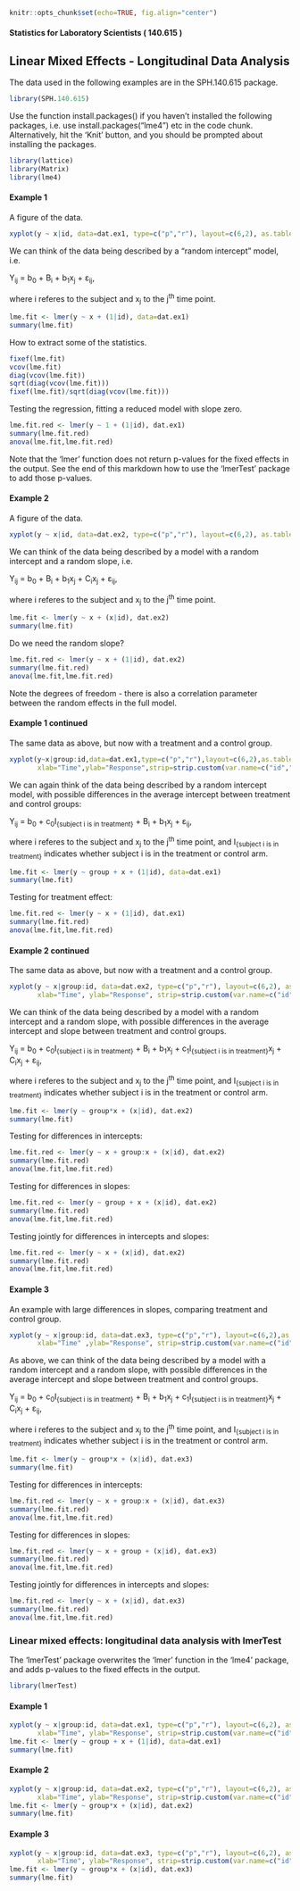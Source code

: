 ```r
knitr::opts_chunk$set(echo=TRUE, fig.align="center")
```

#### Statistics for Laboratory Scientists ( 140.615 )

## Linear Mixed Effects - Longitudinal Data Analysis

The data used in the following examples are in the SPH.140.615 package.

```r
library(SPH.140.615)
```

Use the function install.packages() if you haven't installed the following packages, i.e. use install.packages("lme4") etc in the code chunk. Alternatively, hit the 'Knit' button, and you should be prompted about installing the packages.

```r
library(lattice)
library(Matrix)
library(lme4)
```

#### Example 1

A figure of the data.

```r
xyplot(y ~ x|id, data=dat.ex1, type=c("p","r"), layout=c(6,2), as.table=TRUE, xlab="Time", ylab="Response")
```

We can think of the data being described by a "random intercept" model, i.e.

Y<sub>ij</sub> = b<sub>0</sub> + B<sub>i</sub> + b<sub>1</sub>x<sub>j</sub> + &epsilon;<sub>ij</sub>,

where i referes to the subject and x<sub>j</sub> to the j<sup>th</sup> time point.

```r
lme.fit <- lmer(y ~ x + (1|id), data=dat.ex1)
summary(lme.fit)
```

How to extract some of the statistics.

```r
fixef(lme.fit)
vcov(lme.fit)
diag(vcov(lme.fit))
sqrt(diag(vcov(lme.fit)))
fixef(lme.fit)/sqrt(diag(vcov(lme.fit)))
```

Testing the regression, fitting a reduced model with slope zero.

```r
lme.fit.red <- lmer(y ~ 1 + (1|id), dat.ex1)
summary(lme.fit.red)
anova(lme.fit,lme.fit.red)
```

Note that the 'lmer' function does not return p-values for the fixed effects in the output. See the end of this markdown how to use the 'lmerTest' package to add those p-values.

#### Example 2

A figure of the data.

```r
xyplot(y ~ x|id, data=dat.ex2, type=c("p","r"), layout=c(6,2), as.table=TRUE, xlab="Time", ylab="Response")
```

We can think of the data being described by a model with a random intercept and a random slope, i.e.

Y<sub>ij</sub> = b<sub>0</sub> + B<sub>i</sub> + b<sub>1</sub>x<sub>j</sub> + C<sub>i</sub>x<sub>j</sub> + &epsilon;<sub>ij</sub>,

where i referes to the subject and x<sub>j</sub> to the j<sup>th</sup> time point.

```r
lme.fit <- lmer(y ~ x + (x|id), dat.ex2)
summary(lme.fit)
```

Do we need the random slope?

```r
lme.fit.red <- lmer(y ~ x + (1|id), dat.ex2)
summary(lme.fit.red)
anova(lme.fit,lme.fit.red)
```

Note the degrees of freedom - there is also a correlation parameter between the random effects in the full model.

#### Example 1 continued

The same data as above, but now with a treatment and a control group.

```r
xyplot(y~x|group:id,data=dat.ex1,type=c("p","r"),layout=c(6,2),as.table=TRUE,
       xlab="Time",ylab="Response",strip=strip.custom(var.name=c("id","group")))
```

We can again think of the data being described by a random intercept model, with possible differences in the average intercept between treatment and control groups:

Y<sub>ij</sub> = b<sub>0</sub> +  c<sub>0</sub>I<sub>{subject i is in treatment}</sub> + B<sub>i</sub> + b<sub>1</sub>x<sub>j</sub> + &epsilon;<sub>ij</sub>,

where i referes to the subject and x<sub>j</sub> to the j<sup>th</sup> time point, and I<sub>{subject i is in treatment}</sub> indicates whether subject i is in the treatment or control arm.

```r
lme.fit <- lmer(y ~ group + x + (1|id), data=dat.ex1)
summary(lme.fit)
```

Testing for treatment effect:

```r
lme.fit.red <- lmer(y ~ x + (1|id), dat.ex1)
summary(lme.fit.red)
anova(lme.fit,lme.fit.red)
```

#### Example 2 continued

The same data as above, but now with a treatment and a control group.

```r
xyplot(y ~ x|group:id, data=dat.ex2, type=c("p","r"), layout=c(6,2), as.table=TRUE,
       xlab="Time", ylab="Response", strip=strip.custom(var.name=c("id","group")))
```

We can think of the data being described by a model with a random intercept and a random slope, with possible differences in the average intercept and slope between treatment and control groups.

Y<sub>ij</sub> = b<sub>0</sub> + c<sub>0</sub>I<sub>{subject i is in treatment}</sub> + B<sub>i</sub> + b<sub>1</sub>x<sub>j</sub> + c<sub>1</sub>I<sub>{subject i is in treatment}</sub>x<sub>j</sub> + C<sub>i</sub>x<sub>j</sub> + &epsilon;<sub>ij</sub>,

where i referes to the subject and x<sub>j</sub> to the j<sup>th</sup> time point, and I<sub>{subject i is in treatment}</sub> indicates whether subject i is in the treatment or control arm.

```r
lme.fit <- lmer(y ~ group*x + (x|id), dat.ex2)
summary(lme.fit)
```

Testing for differences in intercepts:

```r
lme.fit.red <- lmer(y ~ x + group:x + (x|id), dat.ex2)
summary(lme.fit.red)
anova(lme.fit,lme.fit.red)
```

Testing for differences in slopes:

```r
lme.fit.red <- lmer(y ~ group + x + (x|id), dat.ex2)
summary(lme.fit.red)
anova(lme.fit,lme.fit.red)
```

Testing jointly for differences in intercepts and slopes:

```r
lme.fit.red <- lmer(y ~ x + (x|id), dat.ex2)
summary(lme.fit.red)
anova(lme.fit,lme.fit.red)
```

#### Example 3

An example with large differences in slopes, comparing treatment and control group.

```r
xyplot(y ~ x|group:id, data=dat.ex3, type=c("p","r"), layout=c(6,2),as.table=TRUE, 
       xlab="Time" ,ylab="Response", strip=strip.custom(var.name=c("id","group")))
```

As above, we can think of the data being described by a model with a random intercept and a random slope, with possible differences in the average intercept and slope between treatment and control groups.

Y<sub>ij</sub> = b<sub>0</sub> + c<sub>0</sub>I<sub>{subject i is in treatment}</sub> + B<sub>i</sub> + b<sub>1</sub>x<sub>j</sub> + c<sub>1</sub>I<sub>{subject i is in treatment}</sub>x<sub>j</sub> + C<sub>i</sub>x<sub>j</sub> + &epsilon;<sub>ij</sub>,

where i referes to the subject and x<sub>j</sub> to the j<sup>th</sup> time point, and I<sub>{subject i is in treatment}</sub> indicates whether subject i is in the treatment or control arm.

```r
lme.fit <- lmer(y ~ group*x + (x|id), dat.ex3)
summary(lme.fit)
```

Testing for differences in intercepts:

```r
lme.fit.red <- lmer(y ~ x + group:x + (x|id), dat.ex3)
summary(lme.fit.red)
anova(lme.fit,lme.fit.red)
```

Testing for differences in slopes:

```r
lme.fit.red <- lmer(y ~ x + group + (x|id), dat.ex3)
summary(lme.fit.red)
anova(lme.fit,lme.fit.red)
```

Testing jointly for differences in intercepts and slopes:

```r
lme.fit.red <- lmer(y ~ x + (x|id), dat.ex3)
summary(lme.fit.red)
anova(lme.fit,lme.fit.red)
```

### Linear mixed effects: longitudinal data analysis with lmerTest

The 'lmerTest' package overwrites the 'lmer' function in the 'lme4' package, and adds p-values to the fixed effects in the output.

```r
library(lmerTest)
```

#### Example 1 

```r
xyplot(y ~ x|group:id, data=dat.ex1, type=c("p","r"), layout=c(6,2), as.table=TRUE,
       xlab="Time", ylab="Response", strip=strip.custom(var.name=c("id","group")))
lme.fit <- lmer(y ~ group + x + (1|id), data=dat.ex1)
summary(lme.fit)
```

#### Example 2 

```r
xyplot(y ~ x|group:id, data=dat.ex2, type=c("p","r"), layout=c(6,2), as.table=TRUE,
       xlab="Time", ylab="Response", strip=strip.custom(var.name=c("id","group")))
lme.fit <- lmer(y ~ group*x + (x|id), dat.ex2)
summary(lme.fit)
```

#### Example 3

```r
xyplot(y ~ x|group:id, data=dat.ex3, type=c("p","r"), layout=c(6,2), as.table=TRUE,
       xlab="Time", ylab="Response", strip=strip.custom(var.name=c("id","group")))
lme.fit <- lmer(y ~ group*x + (x|id), dat.ex3)
summary(lme.fit)
```
